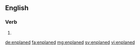==English==

===Verb===
{{head|en}}

# {{en-past of|enplane}}

[[de:enplaned]]
[[fa:enplaned]]
[[mg:enplaned]]
[[sv:enplaned]]
[[vi:enplaned]]